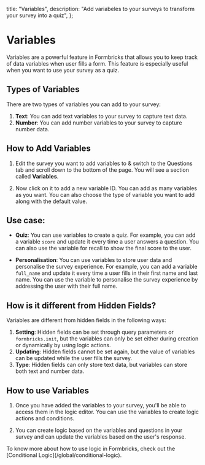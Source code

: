 

  title: "Variables",
  description: "Add variabeles to your surveys to transform your survey into a quiz",
};

# Variables

Variables are a powerful feature in Formbricks that allows you to keep track of data variables when user fills a form. This feature is especially useful when you want to use your survey as a quiz.

## Types of Variables

There are two types of variables you can add to your survey:

1. **Text**: You can add text variables to your survey to capture text data.
2. **Number**: You can add number variables to your survey to capture number data.

## How to Add Variables

1. Edit the survey you want to add variables to & switch to the Questions tab and scroll down to the bottom of the page. You will see a section called **Variables**.

<MdxImage
  src={VariablesCard}
  alt="Variables card"
  quality="100"
  className="max-w-full rounded-lg sm:max-w-3xl"
/>

2. Now click on it to add a new variable ID. You can add as many variables as you want. You can also choose the type of variable you want to add along with the default value.

<MdxImage
  src={InputVariables}
  alt="add variables"
  quality="100"
  className="max-w-full rounded-lg sm:max-w-3xl"
/>

<MdxImage
  src={CreatedVariables}
  alt="created variables"
  quality="100"
  className="max-w-full rounded-lg sm:max-w-3xl"
/>

## Use case:

- **Quiz**: You can use variables to create a quiz. For example, you can add a variable `score` and update it every time a user answers a question. You can also use the variable for recall to show the final score to the user.

- **Personalisation**: You can use variables to store user data and personalise the survey experience. For example, you can add a variable `full_name` and update it every time a user fills in their first name and last name. You can use the variable to personalise the survey experience by addressing the user with their full name.

## How is it different from Hidden Fields?

Variables are different from hidden fields in the following ways:

1. **Setting**: Hidden fields can be set through query parameters or `formbricks.init`, but the variables can only be set either during creation or dynamically by using logic actions.
2. **Updating**: Hidden fields cannot be set again, but the value of variables can be updated while the user fills the survey.
3. **Type**: Hidden fields can only store text data, but variables can store both text and number data.

## How to use Variables

1. Once you have added the variables to your survey, you'll be able to access them in the logic editor. You can use the variables to create logic actions and conditions.

<MdxImage
  src={VariablesUsage}
  alt="Variables usage"
  quality="100"
  className="max-w-full rounded-lg sm:max-w-3xl"
/>

2. You can create logic based on the variables and questions in your survey and can update the variables based on the user's response.

<MdxImage
  src={LogicWithVariables}
  alt="Logic with variables"
  quality="100"
  className="max-w-full rounded-lg sm:max-w-3xl"
/>

<Note>
  To know more about how to use logic in Formbricks, check out the [Conditional
  Logic](/global/conditional-logic).
</Note>
